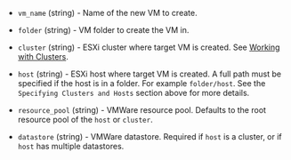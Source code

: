 <!-- Code generated from the comments of the LocationConfig struct in builder/vsphere/common/config_location.go; DO NOT EDIT MANUALLY -->

-   `vm_name` (string) - Name of the new VM to create.
    
-   `folder` (string) - VM folder to create the VM in.
    
-   `cluster` (string) - ESXi cluster where target VM is created. See
    [Working with Clusters](#working-with-clusters).
    
-   `host` (string) - ESXi host where target VM is created. A full path must be specified if
    the host is in a folder. For example `folder/host`. See the
    `Specifying Clusters and Hosts` section above for more details.
    
-   `resource_pool` (string) - VMWare resource pool. Defaults to the root resource pool of the
    `host` or `cluster`.
    
-   `datastore` (string) - VMWare datastore. Required if `host` is a cluster, or if `host` has
    multiple datastores.
    
